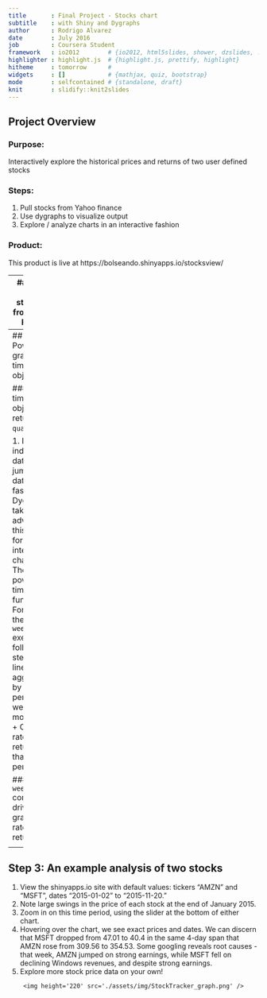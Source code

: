 ```yaml
---
title       : Final Project - Stocks chart
subtitle    : with Shiny and Dygraphs
author      : Rodrigo Alvarez
date        : July 2016
job         : Coursera Student
framework   : io2012        # {io2012, html5slides, shower, dzslides, ...}
highlighter : highlight.js  # {highlight.js, prettify, highlight}
hitheme     : tomorrow      # 
widgets     : []            # {mathjax, quiz, bootstrap}
mode        : selfcontained # {standalone, draft}
knit        : slidify::knit2slides
---
```

## Project Overview

### Purpose:
Interactively explore the historical prices and returns of two user defined stocks

### Steps:
1. Pull stocks from Yahoo finance
2. Use dygraphs to visualize output
3. Explore / analyze charts in an interactive fashion

### Product:
This product is live at https://bolseando.shinyapps.io/stocksview/

---
## Step 1: Pulling stock data from Yahoo! Finance

The library <code> quantmod </code> is used to pull stock data from Yahoo! Finance. A basic pull is as follows:

```r
library(quantmod)
getSymbols(c('MSFT'),src='yahoo')
```

</br>
The above pull returns the following time series (xts) object (the below data is pulled when this document is slidified):

```r
head(MSFT[1:5,1:4])
```

---
## Step 2: Powerful graphing of time series objects

##### The time series object returned by <code>quantmod</code> :

1. It's indexed by date, so jumping to a date range is fast. Dygraphs takes advantge of this indexing for fast interactive charting.
2. There are powerful time-related functions. For example, the <code>weeklyReturn</code> executes the following 2 steps:
    + 1-line aggregation by time period (i.e., week, month, year)
    + Calculate rate of return for that time period

##### The <code>weeklyReturn</code> commmand drives this graph of rates of return:
    
<div style='text-align: center;'>
    <img height='250' src='./assets/img/StockTracker_returns.png' />
</div>

---
## Step 3: An example analysis of two stocks

1. View the shinyapps.io site with default values: tickers "AMZN" and "MSFT", dates "2015-01-02" to "2015-11-20."
2. Note large swings in the price of each stock at the end of January 2015.
3. Zoom in on this time period, using the slider at the bottom of either chart.
4. Hovering over the chart, we see exact prices and dates. We can discern that MSFT dropped from 47.01 to 40.4 in the same 4-day span that AMZN rose from 309.56 to 354.53. Some googling reveals root causes - that week, AMZN jumped on strong earnings, while MSFT fell on declining Windows revenues, and despite strong earnings.
5. Explore more stock price data on your own!

<div style='text-align: center;'>
    <img height='220' src='./assets/img/StockTracker_graph.png' />
</div>
</br>

